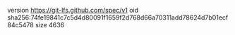 version https://git-lfs.github.com/spec/v1
oid sha256:74fe19841c7c5d4d80091f1659f2d768d66a70311add78624d7b01ecf84c5478
size 4636
